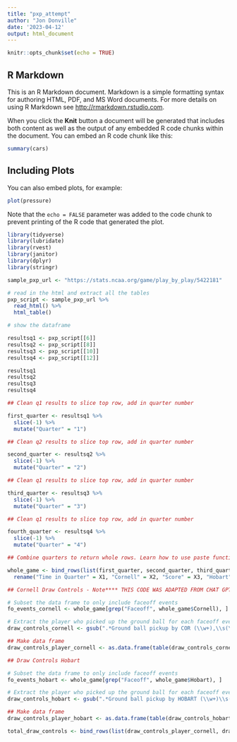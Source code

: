 ```yaml
---
title: "pxp_attempt"
author: "Jon Donville"
date: '2023-04-12'
output: html_document
---
```


```r
knitr::opts_chunk$set(echo = TRUE)
```

## R Markdown

This is an R Markdown document. Markdown is a simple formatting syntax for authoring HTML, PDF, and MS Word documents. For more details on using R Markdown see <http://rmarkdown.rstudio.com>.

When you click the **Knit** button a document will be generated that includes both content as well as the output of any embedded R code chunks within the document. You can embed an R code chunk like this:

```r
summary(cars)

```

## Including Plots

You can also embed plots, for example:

```r
plot(pressure)
```

Note that the `echo = FALSE` parameter was added to the code chunk to prevent printing of the R code that generated the plot.

```r
library(tidyverse)
library(lubridate)
library(rvest)
library(janitor)
library(dplyr)
library(stringr)
```

```r
sample_pxp_url <- "https://stats.ncaa.org/game/play_by_play/5422181"
```

```r
# read in the html and extract all the tables
pxp_script <- sample_pxp_url %>%
  read_html() %>%
  html_table()

# show the dataframe

resultsq1 <- pxp_script[[6]]
resultsq2 <- pxp_script[[8]]
resultsq3 <- pxp_script[[10]]
resultsq4 <- pxp_script[[12]]

resultsq1
resultsq2
resultsq3
resultsq4

```

```r
## Clean q1 results to slice top row, add in quarter number

first_quarter <- resultsq1 %>% 
  slice(-1) %>% 
  mutate("Quarter" = "1")

```

```r
## Clean q2 results to slice top row, add in quarter number

second_quarter <- resultsq2 %>% 
  slice(-1) %>% 
  mutate("Quarter" = "2")

```

```r
## Clean q1 results to slice top row, add in quarter number

third_quarter <- resultsq3 %>% 
  slice(-1) %>% 
  mutate("Quarter" = "3")

```

```r
## Clean q1 results to slice top row, add in quarter number

fourth_quarter <- resultsq4 %>% 
  slice(-1) %>% 
  mutate("Quarter" = "4")

```

```r

## Combine quarters to return whole rows. Learn how to use paste function for the team names

whole_game <- bind_rows(list(first_quarter, second_quarter, third_quarter, fourth_quarter)) %>% 
  rename("Time in Quarter" = X1, "Cornell" = X2, "Score" = X3, "Hobart" = X4)

```

```r
## Cornell Draw Controls - Note**** THIS CODE WAS ADAPTED FROM CHAT GPT

# Subset the data frame to only include faceoff events
fo_events_cornell <- whole_game[grep("Faceoff", whole_game$Cornell), ]

# Extract the player who picked up the ground ball for each faceoff event
draw_controls_cornell <- gsub(".*Ground ball pickup by COR (\\w+),\\s(\\w+)\\b.*", "\\2 \\1", fo_events_cornell$Cornell)

## Make data frame 
draw_controls_player_cornell <- as.data.frame(table(draw_controls_cornell))
```

```r
## Draw Controls Hobart 

# Subset the data frame to only include faceoff events
fo_events_hobart <- whole_game[grep("Faceoff", whole_game$Hobart), ]

# Extract the player who picked up the ground ball for each faceoff event
draw_controls_hobart <- gsub(".*Ground ball pickup by HOBART (\\w+)\\s(\\w+)\\b.*", "\\1 \\2", fo_events_hobart$Hobart)

## Make data frame 
draw_controls_player_hobart <- as.data.frame(table(draw_controls_hobart))

```

```r
total_draw_controls <- bind_rows(list(draw_controls_player_cornell, draw_controls_player_hobart)) 
```
